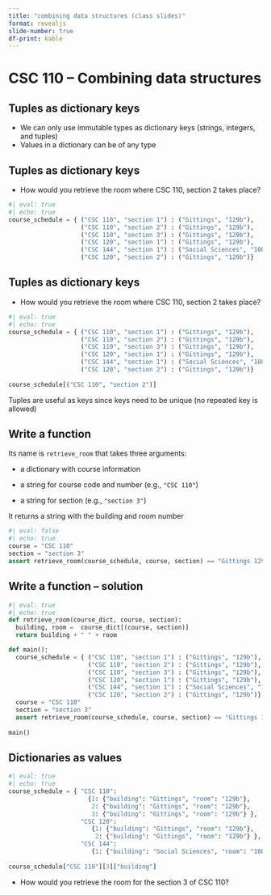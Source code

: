 ```yaml
---
title: "combining data structures (class slides)"
format: revealjs
slide-number: true
df-print: kable
---
```


# CSC 110 -- Combining data structures

## Tuples as dictionary keys

-   We can only use immutable types as dictionary keys (strings, integers, and tuples)
-   Values in a dictionary can be of any type

## Tuples as dictionary keys

-   How would you retrieve the room where CSC 110, section 2 takes place?

```python
#| eval: true
#| echo: true
course_schedule = { ("CSC 110", "section 1") : ("Gittings", "129b"),
                    ("CSC 110", "section 2") : ("Gittings", "129b"),
                    ("CSC 110", "section 3") : ("Gittings", "129b"),
                    ("CSC 120", "section 1") : ("Gittings", "129b"),
                    ("CSC 144", "section 1") : ("Social Sciences", "100"),
                    ("CSC 120", "section 2") : ("Gittings", "129b")}
```


## Tuples as dictionary keys

-   How would you retrieve the room where CSC 110, section 2 takes place?

```python
#| eval: true
#| echo: true
course_schedule = { ("CSC 110", "section 1") : ("Gittings", "129b"),
                    ("CSC 110", "section 2") : ("Gittings", "129b"),
                    ("CSC 110", "section 3") : ("Gittings", "129b"),
                    ("CSC 120", "section 1") : ("Gittings", "129b"),
                    ("CSC 144", "section 1") : ("Social Sciences", "100"),
                    ("CSC 120", "section 2") : ("Gittings", "129b")}
                    
course_schedule[("CSC 110", "section 2")]      
```

Tuples are useful as keys since keys need to be unique (no repeated key is allowed)


## Write a function

Its name is `retrieve_room` that takes three arguments: 

-   a dictionary with course information 

-   a string for course code and number (e.g., `"CSC 110"`)

-   a string for section (e.g., `"section 3"`)

It returns a string with the building and room number

```python
#| eval: false
#| echo: true
course = "CSC 110"
section = "section 3"
assert retrieve_room(course_schedule, course, section) == "Gittings 129b"
```

## Write a function -- solution

```python
#| eval: true
#| echo: true
def retrieve_room(course_dict, course, section):
  building, room =  course_dict[(course, section)]
  return building + " " + room

def main():
  course_schedule = { ("CSC 110", "section 1") : ("Gittings", "129b"),
                      ("CSC 110", "section 2") : ("Gittings", "129b"),
                      ("CSC 110", "section 3") : ("Gittings", "129b"),
                      ("CSC 120", "section 1") : ("Gittings", "129b"),
                      ("CSC 144", "section 1") : ("Social Sciences", "100"),
                      ("CSC 120", "section 2") : ("Gittings", "129b")}
  course = "CSC 110"
  section = "section 3"
  assert retrieve_room(course_schedule, course, section) == "Gittings 129b"
  
main()
```

## Dictionaries as values

```python
#| eval: true
#| echo: true
course_schedule = { "CSC 110": 
                      {1: {"building": "Gittings", "room": "129b"},
                       2: {"building": "Gittings", "room": "129b"},
                       3: {"building": "Gittings", "room": "129b"} },
                    "CSC 120":
                       {1: {"building": "Gittings", "room": "129b"},
                        2: {"building": "Gittings", "room": "129b"} },
                    "CSC 144":
                       {1: {"building": "Social Sciences", "room": "100"}}}
                       
course_schedule["CSC 110"][3]["building"]
```

-   How would you retrieve the room for the section 3 of CSC 110?

